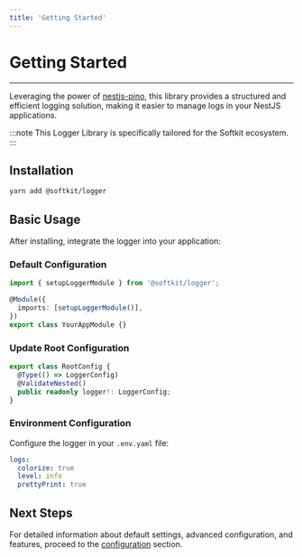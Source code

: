 ```yaml
---
title: 'Getting Started'
---
```


# Getting Started

---

Leveraging the power of [nestjs-pino](https://www.npmjs.com/package/nestjs-pino), this library provides a structured and efficient logging solution, making it easier to manage logs in your NestJS applications.


:::note 
This Logger Library is specifically tailored for the Softkit ecosystem.
:::

## Installation

```bash
yarn add @softkit/logger
```

## Basic Usage

After installing, integrate the logger into your application:

### Default Configuration

```typescript
import { setupLoggerModule } from '@softkit/logger';

@Module({
  imports: [setupLoggerModule()],
})
export class YourAppModule {}
```

### Update Root Configuration

```typescript
export class RootConfig {
  @Type(() => LoggerConfig)
  @ValidateNested()
  public readonly logger!: LoggerConfig;
}
```

### Environment Configuration

Configure the logger in your `.env.yaml` file:

```yaml
logs:
  colorize: true
  level: info
  prettyPrint: true
```

## Next Steps

For detailed information about default settings, advanced configuration, and features, proceed to the [configuration](/libraries/logger/configuration) section.
